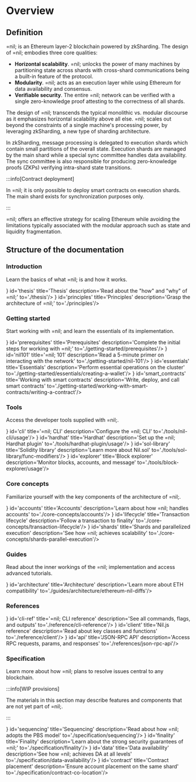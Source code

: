 
# Overview

## Definition

=nil; is an Ethereum layer-2 blockchain powered by zkSharding. The design of =nil; embodies three core qualities:

* **Horizontal scalability**. =nil; unlocks the power of many machines by partitioning state across shards with cross-shard communications being a built-in feature of the protocol.
* **Modularity**. =nil; acts as an execution layer while using Ethereum for data availability and consensus.
* **Verifiable security**. The entire =nil; network can be verified with a single zero-knowledge proof attesting to the correctness of all shards.

The design of =nil; transcends the typical monolithic vs. modular discourse as it emphasizes horizontal scalability above all else. =nil; scales out beyond the constraints of a single machine's processing power, by leveraging zkSharding, a new type of sharding architecture. 

In zkSharding, message processing is delegated to execution shards which contain small partitions of the overall state. Execution shards are managed by the main shard while a special sync committee handles data availability. The sync committee is also responsible for producing zero-knowledge proofs (ZKPs) verifying intra-shard state transitions.

:::info[Contract deployment]

In =nil; it is only possible to deploy smart contracts on execution shards. The main shard exists for synchronization purposes only.

:::

=nil; offers an effective strategy for scaling Ethereum while avoiding the limitations typically associated with the modular approach such as state and liquidity fragmentation.

## Structure of the documentation

### Introduction

Learn the basics of what =nil; is and how it works.

<CardSection>
    <Card icon={<img src={Thesis}/>} id='thesis' title='Thesis' description='Read about the "how" and "why" of =nil;' to='./thesis'/>
    <Card icon={<img src={Principles}/>} id='principles' title='Principles' description='Grasp the architecture of =nil;' to='./principles'/>
</CardSection>

### Getting started

Start working with =nil; and learn the essentials of its implementation.

<CardSection>
    <Card icon={<img src={Prerequisites}/>} id='prerequisites' title='Prerequisites' description='Complete the initial steps for working with =nil;' to='./getting-started/prerequisites'/>
    <Card icon={<img src={Nil101}/>} id='nil101' title='=nil; 101' description='Read a 5-minute primer on interacting with the network' to='./getting-started/nil-101'/>
    <Card icon={<img src={Essentials}/>} id='essentials' title='Essentials' description='Perform essential operations on the cluster' to='./getting-started/essentials/creating-a-wallet'/>
    <Card icon={<img src={SmartContracts}/>} id='smart_contracts' title='Working with smart contracts' description='Write, deploy, and call smart contracts' to='./getting-started/working-with-smart-contracts/writing-a-contract'/>
</CardSection>

### Tools

Access the developer tools supplied with =nil;.

<CardSection>
    <Card icon={<img src={CLI}/>} id='cli' title='=nil; CLI' description='Configure the =nil; CLI' to='./tools/nil-cli/usage'/>
    <Card icon={<img src={Hardhat}/>} id='hardhat' title='Hardhat' description='Set up the =nil; Hardhat plugin' to='./tools/hardhat-plugin/usage'/>
    <Card icon={<img src={SolLibrary}/>} id='sol-library' title='Solidity library' description='Learn more about Nil.sol' to='./tools/sol-library/func-modifiers'/>
    <Card icon={<img src={Explorer}/>} id='explorer' title='Block explorer' description='Monitor blocks, accounts, and message' to='./tools/block-explorer/usage'/>
</CardSection>

### Core concepts

Familiarize yourself with the key components of the architecture of =nil;.

<CardSection>
    <Card icon={<img src={Accounts}/>} id='accounts' title='Accounts' description='Learn about how =nil; handles accounts' to='./core-concepts/accounts'/>
    <Card icon={<img src={Transaction}/>} id='lifecycle' title='Transaction lifecycle' description='Follow a transaction to finality' to='./core-concepts/transaction-lifecycle'/>
    <Card icon={<img src={Shards}/>} id='shards' title='Shards and parallelized execution' description='See how =nil; achieves scalability' to='./core-concepts/shards-parallel-execution'/>
</CardSection>

### Guides

Read about the inner workings of the =nil; implementation and access advanced tutorials.

<CardSection>
    <Card icon={<img src={Architecture}/>} id='architecture' title='Architecture' description='Learn more about ETH compatibility' to='./guides/architecture/ethereum-nil-diffs'/>
</CardSection>

### References

<CardSection>
    <Card icon={<img src={CLI}/>} id='cli-ref' title='=nil; CLI reference' description='See all commands, flags, and outputs' to='./reference/cli-reference'/>
    <Card icon={<img src={JS}/>} id='client' title='Nil.js reference' description='Read about key classes and functions' to='./reference/client'/>
    <Card icon={<img src={API}/>} id='api' title='JSON-RPC API' description='Access RPC requests, params, and responses' to='./references/json-rpc-api'/>
</CardSection>


### Specification

Learn more about how =nil; plans to resolve issues central to any blockchain.

:::info[WIP provisions]

The materials in this section may describe features and components that are not yet part of =nil;.

:::

<CardSection>
    <Card icon={<img src={Sequencing}/>} id='sequencing' title='Sequencing' description='Read about how =nil; adopts the PBS model' to='./specification/sequencing'/>
    <Card icon={<img src={Finality}/>} id='finality' title='Finality' description='Learn about the strong security guarantees of =nil;' to='./specification/finality'/>
    <Card icon={<img src={Data}/>} id='data' title='Data availability' description='See how =nil; achieves DA at all levels' to='./specification/data-availability'/>
    <Card icon={<img src={Contract}/>} id='contract' title='Contract placement' description='Ensure account placement on the same shard' to='./specification/contract-co-location'/>
</CardSection>